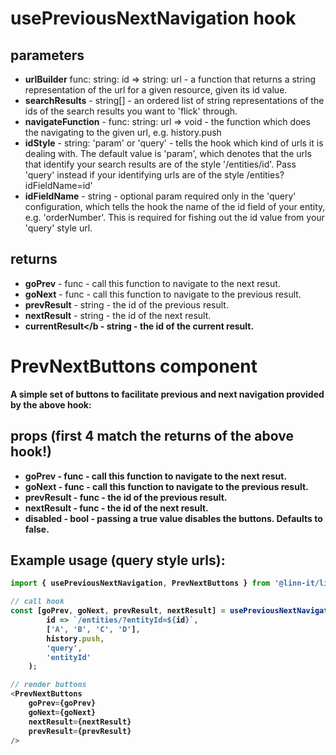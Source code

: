 # usePreviousNextNavigation hook

## parameters
 * <b>urlBuilder</b> func: string: id => string: url - a function that returns a string representation of the url for a given resource, given its id value. 
 * <b>searchResults</b> - string[] - an ordered list of string representations of the ids of the search results you want to 'flick' through.
 * <b>navigateFunction</b> - func: string: url => void - the function which does the navigating to the given url, e.g. history.push
 * <b>idStyle</b> - string: 'param' or 'query' - tells the hook which kind of urls it is dealing with. The default value is 'param', which denotes that the urls that identify your search results are of the style '/entities/id'. Pass 'query' instead if your identifying urls are of the style /entities?idFieldName=id'
 * <b>idFieldName</b> - string - optional param required only in the 'query' configuration, which tells the hook the name of the id field of your entity, e.g. 'orderNumber'. This is required for fishing out the id value from your 'query' style url.
 

 
 ## returns
 * <b>goPrev</b> - func - call this function to navigate to the next resut.
 * <b>goNext</b> - func - call this function to navigate to the previous result.
 * <b>prevResult</b> - string - the id of the previous result.
 * <b>nextResult</b> - string - the id of the next result.
 * <b>currentResult</b - string - the id of the current result.



 # PrevNextButtons component
 A simple set of buttons to facilitate previous and next navigation provided by the above hook:
 
 ## props (first 4 match the returns of the above hook!)
  * <b>goPrev</b> - func - call this function to navigate to the next resut.
  * <b>goNext</b> - func - call this function to navigate to the previous result.
  * <b>prevResult</b> - func - the id of the previous result.
  * <b>nextResult</b> - func - the id of the next result.
  * <b>disabled</b> - bool - passing a true value disables the buttons. Defaults to false.




  ## Example usage (query style urls):
```javascript
import { usePreviousNextNavigation, PrevNextButtons } from '@linn-it/linn-form-components-library';

// call hook
const [goPrev, goNext, prevResult, nextResult] = usePreviousNextNavigation(
        id => `/entities/?entityId=${id}`,
        ['A', 'B', 'C', 'D'],
        history.push,
        'query',
        'entityId'
    );

// render buttons
<PrevNextButtons
    goPrev={goPrev}
    goNext={goNext}
    nextResult={nextResult}
    prevResult={prevResult}
/>
```